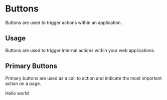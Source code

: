 
<Meta title="Design System|BTN" component={PrimaryButton}/>

# Buttons

Buttons are used to trigger actions within an application.

## Usage

Buttons are used to trigger internal actions within your web applications.

## Primary Buttons

Primary buttons are used as a call to action and indicate the most important action on a page.


<Preview withToolbar>
  <Story name="primary" parameters={{
    backgrounds: {
      default: 'Default Theme',
    },
  }}>
    <PrimaryButton 
    onClick={action('button-click')}
    disabled ={boolean("Disabled",false)}
    BaseColor={ defaultTheme.primaryColor }
        color="white"
        border borderColor="blue"
        modifiers={['small',"error"]}>Hello world</PrimaryButton>
  </Story>
</Preview>



